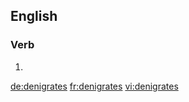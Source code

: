 
==English==

===Verb===
{{head|en|verb form}}

# {{en-third-person singular of|denigrate}}

[[de:denigrates]]
[[fr:denigrates]]
[[vi:denigrates]]
